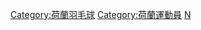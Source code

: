 {{Commonscat|Badminton players from the Netherlands}}
[[Category:荷蘭羽毛球|Category:荷蘭羽毛球]]
[[Category:荷蘭運動員|Category:荷蘭運動員]]
[[Category:各國羽毛球運動員|N]]